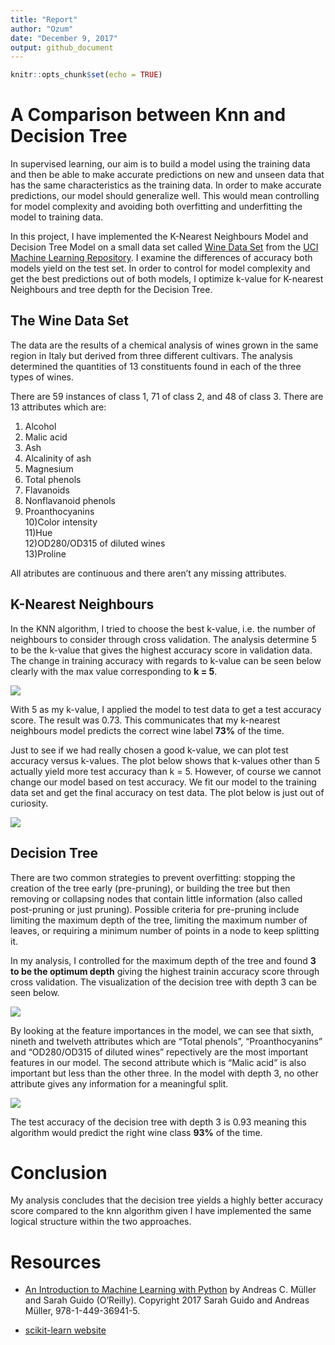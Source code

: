 ```yaml
---
title: "Report"
author: "Ozum"
date: "December 9, 2017"
output: github_document
---
```


```r
knitr::opts_chunk$set(echo = TRUE)
```

# A Comparison between Knn and Decision Tree

In supervised learning, our aim is to build a model using the training data and then be able to make accurate predictions on new and unseen data that has the same characteristics as the training data. In order to make accurate predictions, our model should generalize well. This would mean controlling for model complexity and avoiding both overfitting and underfitting the model to training data. 

In this project, I have implemented the K-Nearest Neighbours Model and Decision Tree Model on a small data set called [Wine Data Set](https://archive.ics.uci.edu/ml/datasets/wine) from the [UCI Machine Learning Repository](https://archive.ics.uci.edu/ml/index.php). I examine the differences of accuracy both models yield on the test set. In order to control for model complexity and get the best predictions out of both models, I optimize k-value for K-nearest Neighbours and tree depth for the Decision Tree.

## The Wine Data Set

The data are the results of a chemical analysis of wines grown in the same region in Italy but derived from three different cultivars. The analysis determined the quantities of 13 constituents found in each of the three types of wines. 

There are 59 instances of class 1, 71 of class 2, and 48 of class 3. There are 13 attributes which are:

1) Alcohol  
2) Malic acid  
3) Ash  
4) Alcalinity of ash    
5) Magnesium  
6) Total phenols  
7) Flavanoids  
8) Nonflavanoid phenols  
9) Proanthocyanins  
10)Color intensity  
11)Hue  
12)OD280/OD315 of diluted wines  
13)Proline  

All atributes are continuous and there aren't any missing attributes.

## K-Nearest Neighbours

In the KNN algorithm, I tried to choose the best k-value, i.e. the number of neighbours to consider through cross validation. The analysis determine 5 to be the k-value that gives the highest accuracy score in validation data. The change in training accuracy with regards to k-value can be seen below clearly with the max value corresponding to __k = 5__.

![](../results/trainingaccuracy_vs_k.png)

With 5 as my k-value, I applied the model to test data to get a test accuracy score. The result was 0.73. This communicates that my k-nearest neighbours model predicts the correct wine label __73%__ of the time.

Just to see if we had really chosen a good k-value, we can plot test accuracy versus k-values. The plot below shows that k-values other than 5 actually yield more test accuracy than k = 5. However, of course we cannot change our model based on test accuracy. We fit our model to the training data set and get the final accuracy on test data. The plot below is just out of curiosity.

![](../results/testaccuracy_vs_k.png)


## Decision Tree

There are two common strategies to prevent overfitting: stopping the creation of the tree early (pre-pruning), or building the tree but then removing or collapsing nodes that contain little information (also called post-pruning or just pruning). Possible criteria for pre-pruning include limiting the maximum depth of the tree, limiting the maximum number of leaves, or requiring a minimum number of points in a node to keep splitting it.

In my analysis, I controlled for the maximum depth of the tree and found __3 to be the optimum depth__ giving the highest trainin accuracy score through cross validation. The visualization of the decision tree with depth 3 can be seen below.

![](../results/tree.png)

By looking at the feature importances in the model, we can see that sixth, nineth and twelveth attributes which are "Total phenols", "Proanthocyanins" and "OD280/OD315 of diluted wines" repectively are the most important features in our model. The second attribute which is "Malic acid" is also important but less than the other three. In the model with depth 3, no other attribute gives any information for a meaningful split.

![](../results/feature_importances.png)

The test accuracy of the decision tree with depth 3 is 0.93 meaning this algorithm would predict the right wine class __93%__ of the time.

# Conclusion
My analysis concludes that the decision tree yields a highly better accuracy score compared to the knn algorithm given I have implemented the same logical structure within the two approaches. 

# Resources

- [An Introduction to Machine Learning with Python](https://www.safaribooksonline.com/library/view/introduction-to-machine/9781449369880/) by Andreas C. Müller and Sarah Guido (O’Reilly). Copyright 2017 Sarah Guido and Andreas Müller, 978-1-449-36941-5.

- [scikit-learn website](http://scikit-learn.org/stable/index.html)